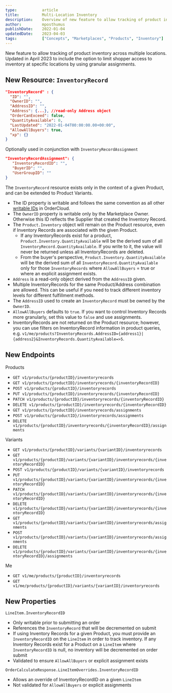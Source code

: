 ```yaml
---
type:           article
title:          Multi-Location Inventory
description:    Overview of new feature to allow tracking of product inventory across multiple locations.
author:         mposthumus
publishDate:    2022-01-04
updatedDate:    2023-04-03
tags:           ["Concepts", "Marketplaces", "Products", "Inventory"]
---
```


New feature to allow tracking of product inventory across multiple locations. Updated in April 2023 to include the option to limit shopper access to inventory at specific locations by using granular assignments.

## New Resource: `InventoryRecord`

```json
"InventoryRecord" : {
  "ID": "",
  "OwnerID": "",
  "AddressID": "",
  "Address": {...}, //read-only Address object
  "OrderCanExceed": false,
  "QuantityAvailable": 0,
  "LastUpdated": "2022-01-04T00:00:00.00+00:00",
  "AllowAllBuyers": true, 
  "xp": {}
}
```
Optionally used in conjunction with `InventoryRecordAssignment`
```json
"InventoryRecordAssignment": {
   "InventoryRecordID": "",
   "BuyerID": "",
   "UserGroupID": ""
}
```

The `InventoryRecord` resource exists only in the context of a given Product, and can be extended to Product Variants.
- The ID property is writable and follows the same convention as all other [writable IDs](https://ordercloud.io/learn/ordercloud-basics/conventions#writeable-ids) in OrderCloud.
- The `OwnerID` property is writable only by the Marketplace Owner. Otherwise this ID reflects the Supplier that created the Inventory Record.
- The `Product.Inventory` object will remain on the Product resource, even if Inventory Records are associated with the given Product.
   - If any InventoryRecords exist for a product, `Product.Inventory.QuantityAvailable` will be the derived sum of all `InventoryRecord.QuantityAvailable`.  If you write to it, the value will never be returned unless all InventoryRecords are deleted.
   - From the buyer's perspective, `Product.Inventory.QuantityAvailable` will be the derived sum of all `InventoryRecord.QuantityAvailable` only for those `InventoryRecords` where `AllowAllBuyers` = true or where an explicit assignment exists.
- `Address` is a read-only object derived from the `AddressID` given.
- Multiple InventoryRecords for the same Product/Address combination are allowed. This can be useful if you need to track different inventory levels for different fulfillment methods.
- The `AddressID` used to create an `InventoryRecord` must be owned by the `OwnerID`.
- `AllowAllBuyers` defaults to `true`. If you want to control Inventory Records more granularly, set this value to `false` and use assignments.
- InventoryRecords are not returned on the Product resource; however, you can use filters on InventoryRecord information in product queries, e.g. `v1/me/products?InventoryRecords.AddressID={address1}|{address2}&InventoryRecords.QuantityAvailable=>5`.

## New Endpoints 

Products
- `GET v1/products/{productID}/inventoryrecords`
- `GET v1/products/{productID}/inventoryrecords/{inventoryRecordID}`
- `POST v1/products/{productID}/inventoryrecords`
- `PUT v1/products/{productID}/inventoryrecords/{inventoryRecordID}`
- `PATCH v1/products/{productID}/inventoryrecords/{inventoryRecordID}`
- `DELETE v1/products/{productID}/inventoryrecords/{inventoryRecordID}`
- `GET v1/products/{productID}/inventoryrecords/assignments`
- `POST v1/products/{productID}/inventoryrecords/assignments`
- `DELETE v1/products/{productID}/inventoryrecords/{inventoryRecordID}/assignments`

Variants
- `GET v1/products/{productID}/variants/{variantID}/inventoryrecords`
- `GET v1/products/{productID}/variants/{variantID}/inventoryrecords/{inventoryRecordID}`
- `POST v1/products/{productID}/variants/{variantID}/inventoryrecords`
- `PUT v1/products/{productID}/variants/{variantID}/inventoryrecords/{inventoryRecordID}`
- `PATCH v1/products/{productID}/variants/{variantID}/inventoryrecords/{inventoryRecordID}`
- `DELETE v1/products/{productID}/variants/{variantID}/inventoryrecords/{inventoryRecordID}`
- `GET v1/products/{productID}/variants/{variantID}/inventoryrecords/assignments`
- `POST v1/products/{productID}/variants/{variantID}/inventoryrecords/assignments`
- `DELETE v1/products/{productID}/variants/{variantID}/inventoryrecords/{inventoryRecordID}/assignments`

Me
- `GET v1/me/products/{productID}/inventoryrecords`
- `GET v1/me/products/{productID}/variants/{variantID}/inventoryrecords`

## New Properties
 `LineItem.InventoryRecordID`
- Only writable prior to submitting an order
- References the `InventoryRecord` that will be decremented on submit
- If using Inventory Records for a given Product, you must provide an `InventoryRecordID` on the `LineItem` in order to track inventory. If any Inventory Records exist for a Product on a `LineItem` where `InventoryRecordID` is null, no inventory will be decremented on order submit
- Validated to ensure `AllowAllBuyers` or explicit assignment exists

`OrderCalculateResponse.LineItemOverrides.InventoryRecordID`
- Allows an override of InventoryRecordID on a given `LineItem` 
- Not validated for `AllowAllBuyers` or explicit assignments

